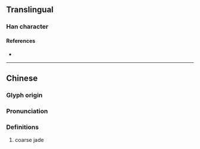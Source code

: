 {{character info}}
==Translingual==

===Han character===
{{Han char|rn=96|rad=玉|as=06|sn=10|four=14127|canj=MGKB|ids=⿰𤣩有}}

====References====
* {{Han ref|kx=0730.230|dkj=20949|dj=1142.080|hdz=21110.060|uh=73DB|ud=29659|bh=D2B5|bd=53941}}

----

==Chinese==
{{zh-forms}}

===Glyph origin===
{{Han etym}}

===Pronunciation===
{{zh-pron
|m=xiù
|c=
|mc=y
|oc=y
|cat=
}}

===Definitions===
{{zh-hanzi}}

# coarse jade